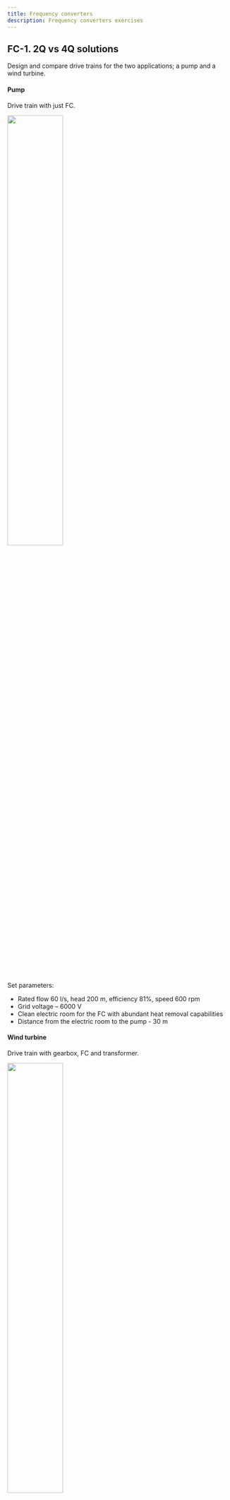 ```yaml
---
title: Frequency converters
description: Frequency converters exercises
---
```


## FC-1. 2Q vs 4Q solutions

Design and compare drive trains for the two applications; a pump and a wind turbine.

#### Pump
Drive train with just FC.



<img src={pm_fc_trImage.src} width="50%" height="50%" />

Set parameters:
* Rated flow 60 l/s, head 200 m,  efficiency 81%, speed 600 rpm
* Grid voltage – 6000 V
* Clean electric room for the FC with abundant heat removal capabilities
* Distance from the electric room to the pump - 30 m

#### Wind turbine
Drive train with gearbox, FC and transformer.


<img src={wt_gb_fc_trImage.src} width="50%" height="50%" />

Set parameters:
* Blades rated speed 20 rpm, overspeed 1,2, torque 60 kNm, 2-stage gearbox with ratio 1:30
* Grid voltage – 6000 V
* Clean nacelle where the FC is installed with abundant heat removal capabilities

Use the same machine type (*SCIM*) in both cases and keep the same: air cooling, electric machine voltage around 690 V

Compare: size, weight, cost, efficiency of the FC and THD of the two cases. Draw conclusions.

## FC-2. Topologies and voltage levels

Imagine you are chief engineer at a large plant. You need to upgrade throttle regulated pumps driven by direct online started motors to speed-controlled systems with FC and without any throttles. You have available some motors on stock (imagine you have any motor you may need) but need to buy the FCs.

The pumps in question have different power: 0.5, 1, 2 and 5 MW.
1.	head 210 m, flow 200 l/s, efficiency 85%, rated speed 1450 rpm;
2.	head 210 m, flow 400 l/s, efficiency 85%, rated speed 1450 rpm;
3.	head 420 m, flow 400 l/s, efficiency 85%, rated speed 1450 rpm;
4.	head 800 m, flow 500 l/s, efficiency 85%, rated speed 1450 rpm.

Rated speed is the same – 1500 rpm. Grid – 6 kV. Distance between the pump and FC is 100 m.

Use the system topology with a transformer:


<img src={pm_fc_trImage.src} width="60%" height="60%" />

You have constrained budget so design the system for lowest possible cost. Present the results in a table.

Reflect on how power level affects the choice of voltage level. Is the choice determined by feasible cable cross-section?

Find overall system efficiencies at partial load (50%) for each of the three systems.

Extra question: you've got MV motor with accessible termnical box which can be connected either Y or D. When connected "Y" it can be fed 6000 V, when "D" - 3400 V. How this reconnection possibility may affect FC choice/opportunities?

## FC-3. Cooling vs weight, size and cost

Imagine you are the sales manager at a factory producing frequency converters (FC). Answer the questions in the two requests (solve the two problems).

#### Request 1. FC for a pump

Pump parameters:
* Rated flow 50 l/s, head 200 m, efficiency 81%, speed 1450 rpm

There is avaiable a cubicle where the FC can be potentially placed. At the moment there is old motor starter in this cubicle to start this particular pump, so the idea is to replace the motor started with the new FC. Cubicle dimensions (Depth x Height x Width): 0,5 x 1,2 x 0,4 m. Cooling water is available. Will the new FC fit the cubicle?

#### Request 2. FC for a wind turbine

There is a plan to upgrade of the WT product line from 1 to 1,5 MW. This will require changing the blades design.

The new wind turbine: rated speed of the blades 20 rpm, overspeed 1,2, torque 750 kNm, 2-stage gearbox with ratio 1:30. Grid 6000 V.

The plan to reuse the same nacelle. Place available for the new FC (footprint 6 m2, volume 4m3) remains the same as in the 1 MW nacelle. Former 1 MW drive train was air-cooled. It is decided to arrange water cooling, so air-to-water heat exchanger will be available (installed in the tower). Will the new 1,5 MW FC fit the available place?


<img src={FC3Image.src} width="40%" height="40%" />

## FC-4. Derating for altitude and temperature

You have three requests which look identical from Madrid, Mexico and El Alto. In each of the request they need frequency converter to drive 45 kW induction motor driving a pump (centrifugal pump with head 60 m, flow 50 l/s, efficiency 83% and rated speed of 950 rpm). The motor is drawing current of 40 A at a voltage of 400 V. Distance between the pump and the FC is 30 m. Other conditions are specified as well. Make offers for Madrid/Mexico/El Alto. Propose more than one alternative if needed. Include only FC into the offers.

Important details: 
  - Madrid, Spain - 667 m above sea level
  - Mexico, Mexico - 2240 m above sea level
  - El Alto, Bolivia - 4150 m above sea level

Additional question: Can we compensate high altitude with lower temperature of the coolant?

## FC-5. Influence of overloads on design

Design drive trains for the six different conveyors. Each conveyor is to be driven by one motor.
System topology is the same for all the conveyors: gearbox _1:5_ (type: helical). Grid voltage is 400 V.


<img src={cn_gb_em_fcImage.src} width="50%" height="50%" />

Parameters (the same for all the conveyors):
* torque 10 kNm, speeds: min - 100 rpm, max - 200 rpm.

The difference between the conveyors is in the overload patterns according to the table below. Conveyors 1-4 have overload due to technological processes. Conveyors 5 and 6 have overload due to heavy start. Reflect on motor thermal cycling.

|	 Overloads |	1 |	2 |	3 |	4 |	5 |	6 |
|	-- | -- |	-- | -- |	-- |	-- | -- |
| Amplitude |	10% |	10% |	50% |	50% |	100% |	100% |
| Duration |	1 min each 10 min |	1 min each 2 min |	1 min each 10 min |	1 min each 2 min |	2 s each 60 s |	10 s each 60 s |
| FC type |	 |	 |	 |	 |	 |	 |
| FC price |	 |	 |	 |	 |	 |	 |							
| EM type |	 |	 |	 |	 |	 |	 |							
| EM price |	 |	 |	 |	 |	 |	 |	 |

## FC-6. Mounting and protection

Imagine you are the sales manager of frequency converter (FC) manufacturer company. Make four offers to the customers requesting FC for the four applications.

#### Request 1: Pump to a dairy
* Parameters:
 * Rated flow 50 l/s, head 200 m, pump efficiency 81%, speed 1450 rpm
 * Grid voltage – 400 V, distance from the electric room to the pump - 30 m
* Environment: moist, wet floor

#### Request 2: Oil pump (inflamable oil)
* Parameters:
 * Rated flow 55 l/s, head 200 m, pump efficiency 81%, speed 1450 rpm
 * Grid voltage – 400 V, distance from the electric room to the pump - 30 m
* Environment: clean

#### Request 3: Conveyor at a cement plant
* Parameters:
 * Speeds: min – 150, max - 200 rpm
 * Rated torque - 5 kNm
 * Grid voltage – 400 V
 * Gearbox 1:5
 * Distance from the electric room to the conveyor - 30 m
* Environment: cement dust


<img src={FC6Image.src} width="50%" height="50%" />




*Fig.1.Belt conveyor at a cement plant.* (<Link href="https://www.vecteezy.com/free-photos/turbine">picture source</Link>)

#### Request 4: Conveyor at a clean factory
* Parameters:
 * Speeds: min – 150, max - 200 rpm
 * Rated torque - 5 kNm
 * Grid voltage – 400 V
 * Gearbox 1:5
 * Distance from the electric room to the conveyor - 30 m

* Environment: clean, dry

Reflect on how degree of protection (IP) affects size and cost of the equipment. Present the results and the table:

| Case | 1 | 2 | 3 | 4 |
|	-- | -- |	-- | -- |	-- |
| application | water pump, dairy | oil pump | conveyor, cement  | conveyor, clean room |
| IP | 2x or 5x | 2x or 5x | 2x or 5x | 2x or 5x |
|mounting | wall or floor | wall or floor |  wall or floor | wall or floor |
|FC type | ? | ? | ? | ? |
|FC cost | ? | ? | ? | ? |